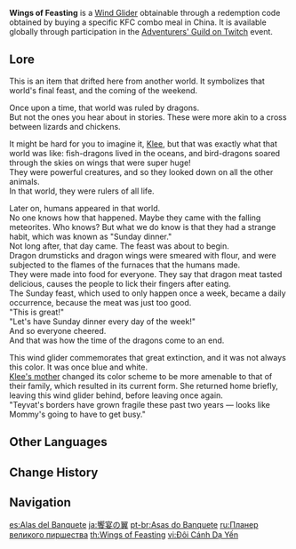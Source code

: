 {{Item Infobox
|id           = 140007
|image        = <gallery>
Item Wings of Feasting.png|Icon
Wind Glider Wings of Feasting.png|Full
</gallery>
|type         = Wind Gliders
|quality      = 4
|description  = A pair of wings that memorialize great banquets or ordinary dinners. All the enjoyment of a feast, for the price of a simple meal.
|source1      = '''China:''' Obtainable through a redemption code received by buying a specific KFC combo meal.<br />'''Global:''' Obtainable through a redemption code received by participating in the [[Adventurers' Guild on Twitch]] event.
}}
'''Wings of Feasting''' is a [[Wind Glider]] obtainable through a redemption code obtained by buying a specific KFC combo meal in China. It is available globally through participation in the [[Adventurers' Guild on Twitch]] event.

==Lore==
This is an item that drifted here from another world. It symbolizes that world's final feast, and the coming of the weekend.

Once upon a time, that world was ruled by dragons.<br />
But not the ones you hear about in stories. These were more akin to a cross between lizards and chickens.

It might be hard for you to imagine it, [[Klee]], but that was exactly what that world was like: fish-dragons lived in the oceans, and bird-dragons soared through the skies on wings that were super huge!<br />
They were powerful creatures, and so they looked down on all the other animals.<br />
In that world, they were rulers of all life.

Later on, humans appeared in that world.<br />
No one knows how that happened. Maybe they came with the falling meteorites. Who knows? But what we do know is that they had a strange habit, which was known as "Sunday dinner."<br />
Not long after, that day came. The feast was about to begin.<br />
Dragon drumsticks and dragon wings were smeared with flour, and were subjected to the flames of the furnaces that the humans made.<br />
They were made into food for everyone. They say that dragon meat tasted delicious, causes the people to lick their fingers after eating.<br />
The Sunday feast, which used to only happen once a week, became a daily occurrence, because the meat was just too good.<br />
"This is great!"<br />
"Let's have Sunday dinner every day of the week!"<br />
And so everyone cheered.<br />
And that was how the time of the dragons come to an end.

This wind glider commemorates that great extinction, and it was not always this color. It was once blue and white.<br />
[[Alice|Klee's mother]] changed its color scheme to be more amenable to that of their family, which resulted in its current form. She returned home briefly, leaving this wind glider behind, before leaving once again.<br />
"Teyvat's borders have grown fragile these past two years &mdash; looks like Mommy's going to have to get busy."

==Other Languages==
{{Other Languages
|en      = Wings of Feasting
|zhs     = 飨宴之翼
|zhs_rm  = Xiǎngyàn zhī Yì
|zht     = 饗宴之翼
|zht_rm  = Xiǎngyàn zhī Yì
|zh_tl   = Wings of the Banquet
|ja      = 饗宴の翼
|ja_rm   = Kyouen no Tsubasa
|ja_tl   = Wings of the Feast
|ko      = 향연의 날개
|ko_rm   = Hyangyeon-ui Nalgae
|ko_tl   = Wings of Feast
|es      = Alas del Banquete
|es_tl   = Wings of the Banquet
|fr      = Ailes d'agapes
|fr_tl   = Wings of {{w|Agape feast|Agape Feasts}}
|ru      = Планер великого пиршества
|ru_tl   = Glider of the Great Feast
|ru_note = {{Lang|mini=1|ru=Планер|ru_rm=Planer}} is an alternative spelling of {{Lang|mini=1|ru=Планёр|ru_rm=Planyor}}, which means "Glider".
|th      = Wings of Feasting
|vi      = Đôi Cánh Dạ Yến
|vi_tl   = Wings of Night Feast
|de      = Flügel der Festgelage
|de_tl   = Wings of Feast
|id      = Wings of Feasting
|pt      = Asas do Banquete
|pt_tl   = Wings of Banquet
|tr      = Ziyafet Kanatları
|tr_tl   = 
|it      = Ali del convito
|it_tl   = Wings of Banquet
}}

==Change History==
{{Change History|1.4}}

==Navigation==
{{Dressing Room Navbox|type=glider}}

[[es:Alas del Banquete]]
[[ja:饗宴の翼]]
[[pt-br:Asas do Banquete]]
[[ru:Планер великого пиршества]]
[[th:Wings of Feasting]]
[[vi:Đôi Cánh Dạ Yến]]